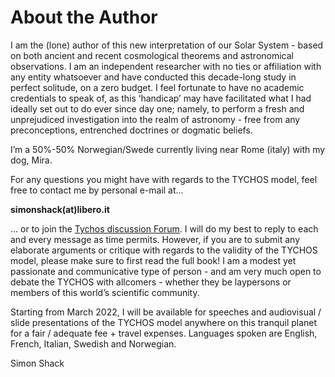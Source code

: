 About the Author
==============


I am the (lone) author of this new interpretation of our Solar System - based on both ancient and recent cosmological theorems and astronomical observations. I am an independent researcher with no ties or affiliation with any entity whatsoever and have conducted this decade-long study in perfect solitude, on a zero budget. I feel fortunate to have no academic credentials to speak of, as this ‘handicap’ may have facilitated what I had ideally set out to do ever since day one; namely, to perform a fresh and unprejudiced investigation into the realm of astronomy - free from any preconceptions, entrenched doctrines or dogmatic beliefs. 

I’m a 50%-50% Norwegian/Swede currently living near Rome (italy) with my dog, Mira.

For any questions you might have with regards to the TYCHOS model, feel free to contact me by personal e-mail at...

**simonshack(at)libero.it** 

... or to join the [Tychos discussion Forum](https://forum.tychos.space/). I will do my best to reply to each and every message as time permits. However, if you are to submit any elaborate arguments or critique with regards to the validity of the TYCHOS model, please make sure to first read the full book! I am a modest yet passionate and communicative type of person - and am very much open to debate the TYCHOS with allcomers - whether they be laypersons or members of this world’s scientific community. 

Starting from March 2022, I will be available for speeches and audiovisual / slide presentations of the TYCHOS model anywhere on this tranquil planet for a fair / adequate fee + travel expenses. Languages spoken are English, French, Italian, Swedish and Norwegian.

Simon Shack
